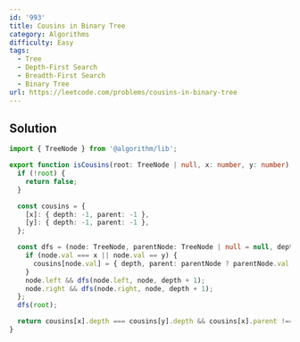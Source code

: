 ```yaml
---
id: '993'
title: Cousins in Binary Tree
category: Algorithms
difficulty: Easy
tags:
  - Tree
  - Depth-First Search
  - Breadth-First Search
  - Binary Tree
url: https://leetcode.com/problems/cousins-in-binary-tree
---
```


## Solution

```typescript showLineNumbers
import { TreeNode } from '@algorithm/lib';

export function isCousins(root: TreeNode | null, x: number, y: number): boolean {
  if (!root) {
    return false;
  }

  const cousins = {
    [x]: { depth: -1, parent: -1 },
    [y]: { depth: -1, parent: -1 },
  };

  const dfs = (node: TreeNode, parentNode: TreeNode | null = null, depth = 0) => {
    if (node.val === x || node.val == y) {
      cousins[node.val] = { depth, parent: parentNode ? parentNode.val : -1 };
    }
    node.left && dfs(node.left, node, depth + 1);
    node.right && dfs(node.right, node, depth + 1);
  };
  dfs(root);

  return cousins[x].depth === cousins[y].depth && cousins[x].parent !== cousins[y].parent;
}
```

